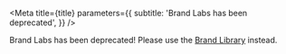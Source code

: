 
<Meta
  title={title}
  parameters={{
    subtitle: 'Brand Labs has been deprecated',
  }}
/>

Brand Labs has been deprecated! Please use the [Brand Library](https://brand-storybook.codecademy.com/) instead.
